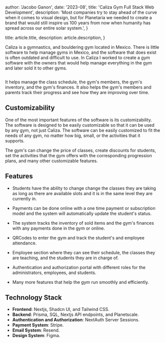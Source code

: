 
  author: 'Jacobo Ganon',
  date: '2023-08',
  title: 'Caliza Gym Full Stack Web Development',
  description:
    'Most companies try to stay ahead of the curve when it comes to visual design, but for Planetaria we needed to create a brand that would still inspire us 100 years from now when humanity has spread across our entire solar system.',
}

  title: article.title,
  description: article.description,
}


Caliza is a gymnastics, and bouldering gym located in Mexico. There is little software to help manage gyms in Mexico,
and the software that does exist is often outdated and difficult to use. In Caliza I worked to create a gym
software with the owners that would help manage everything in the gym and later sold it to other gyms.

<Image src={designSystem} alt="" />

It helps manage the class schedule, the gym's members, the gym's inventory, and the gym's finances. It also helps the gym's members and parents track their progress and see how they are improving over time.

## Customizability

One of the most important features of the software is its customizability.
The software is designed to be easily customizable so that it can be used by any gym, not just Caliza.
The software can be easily customized to fit the needs of any gym, no matter how big, small, or the activities that it supports.

The gym's can change the price of classes, create discounts for students, set the activities that the gym offers with
the corresponding progression plans, and many other customizable features.

## Features

- Students have the ability to change change the classes they are taking as long as there are
  available slots and it is in the same level they are currently in.

- Payments can be done online with a one time payment or subscription model
  and the system will automatically update the student's status.

- The system tracks the inventory of sold items and the gym's finances with any payments done in the gym or online.

- QRCodes to enter the gym and track the student's and employee attendance.

- Employee section where they can see their schedule, the classes they are teaching, and the students they are in charge of.

- Authentication and authorization portal with different roles for the administrators, employees, and students.

- Many more features that help the gym run smoothly and efficiently.

## Technology Stack

- **Frontend**: Nextjs, Shadcn UI, and Tailwind CSS.
- **Backend**: Prisma, SQL, Nextjs API endpoints, and Planetscale.
- **Authentication and Authorization**: NextAuth Server Sessions.
- **Payment System**: Stripe.
- **Email System**: Resend.
- **Design System**: Figma.
